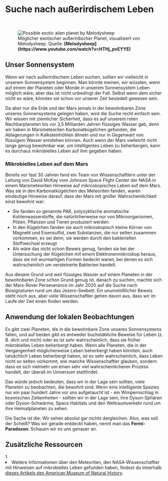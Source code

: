 
# Suche nach außerirdischem Leben

<ReadingTime />

<br/>
<figure>
<Image src={require(".//../../../resources/images/melody1.png")} alt="Possible exotic alien planet by Melodysheep" />
<figcaption style={{ color: "rgb(156, 156, 156)", fontSize: "14px", marginTop: "2px" }}>Möglicher exotischer außerirdischer Planet, visualisiert von Melodysheep. Quelle: <strong>[Melodysheep](https://www.youtube.com/watch?v=HTHj_pvEYYE)</strong></figcaption>
</figure>

## Unser Sonnensystem
Wenn wir nach außerirdischem Leben suchen, sollten wir vielleicht in unserem Sonnensystem beginnen. Man könnte meinen, wir wüssten, wenn auf einem der Planeten oder Monde in unserem Sonnensystem Leben möglich wäre, aber das ist nicht unbedingt der Fall. Selbst wenn dem sicher nicht so wäre, könnten sie schon vor unserer Zeit besiedelt gewesen sein.

Da aber nur die Erde und der Mars jemals in der bewohnbaren Zone unseres Sonnensystems gelegen haben, wird die Suche recht einfach sein. Wir wissen mit ziemlicher Sicherheit, dass es auf unserem roten Nachbarplaneten bis vor 3,5 Milliarden Jahren flüssiges Wasser gab, denn wir haben in Marsmeteoriten Karbonatkügelchen gefunden, die Ablagerungen in Kalksteinhöhlen ähneln und nur in Gegenwart von flüssigem Wasser entstehen können. Auch wenn der Mars vielleicht nicht lange genug bewohnbar war, um intelligentes Leben zu beherbergen, kann es durchaus mikrobielles Leben auf ihm gegeben haben.

### Mikrobielles Leben auf dem Mars
Bereits vor fast 30 Jahren fand ein Team von Wissenschaftlern unter der Leitung von David McKay vom Johnson Space Flight Center der NASA in einem Marsmeteoriten Hinweise auf mikroskopisches Leben auf dem Mars. Was sie in den Karbonatkügelchen des Meteoriten fanden, waren eindeutige Hinweise darauf, dass der Mars mit großer Wahrscheinlichkeit einst bewohnt war: 

- Sie fanden so genannte PAK, polyzyklische aromatische Kohlenwasserstoffe, die natürlicherweise nur von Mikroorganismen, Pilzen, Pflanzen und Tieren produziert werden.
- In den Kügelchen fanden sie auch mikroskopisch kleine Körner von Magnetit und Eisensulfid, zwei Substanzen, die nur selten zusammen vorkommen, es sei denn, sie werden durch den bakteriellen Stoffwechsel erzeugt
- Als wäre das nicht schon Beweis genug, fanden sie bei der Untersuchung der Kügelchen mit einem Elektronenmikroskop heraus, dass sie mit wurmartigen Formen bedeckt waren, bei denen es sich wahrscheinlich um versteinerte Bakterien handelt.

Aus diesem Grund und weil flüssiges Wasser auf einem Planeten in der bewohnbaren Zone schon Grund genug ist, danach zu suchen, machte sich der Mars-Rover Perseverance im Jahr 2020 auf die Suche nach Biosignaturen rund um das Jezero-Seebett. Ein unumstößlicher Beweis steht noch aus, aber viele Wissenschaftler gehen davon aus, dass wir im Laufe der Zeit einen finden werden. 

## Anwendung der lokalen Beobachtungen
Es gibt zwei Planeten, die in die bewohnbare Zone unseres Sonnensystems fallen, und auf beiden gibt es entweder buchstäbliche Beweise für Leben (z. B. dich und mich) oder es ist sehr wahrscheinlich, dass sie früher mikrobielles Leben beherbergt haben. Wenn alle Planeten, die in der Vergangenheit möglicherweise Leben beherbergt haben könnten, auch tatsächlich Leben beherbergt haben, ist es sehr wahrscheinlich, dass Leben nicht so selten vorkommt, wie manche Wissenschaftler glauben, sondern dass es sich vielmehr um einen sehr viel wahrscheinlicheren Prozess handelt, der überall im Universum stattfindet. 

Das würde jedoch bedeuten, dass wir in der Lage sein sollten, viele Planeten zu beobachten, die bewohnt sind. Wenn eine intelligente Spezies nur ein paar hundert Jahre vor uns aufgetaucht ist - ein Wimpernschlag in kosmischen Zeiteinheiten - sollten wir in der Lage sein, ihre Dyson-Sphären oder Dyson-Schwärme, Space Habitats und den Weltraumverkehr rund um ihre Heimatplaneten zu sehen.

Die Sache ist die: Wir sehen absolut gar nichts dergleichen. Also, was soll der Scheiß? Was wir gerade entdeckt haben, nennt man das <strong>Fermi-Paradoxon</strong>. Schauen wir es uns genauer an.


## Zusätzliche Ressourcen
<AdditionalResources>
  <div>
    <span>1. </span><li>Weitere Informationen über den Meteoriten, den NASA-Wissenschaftler mit Hinweisen auf mikrobielles Leben gefunden haben, findest du innerhalb <a href="https://www.amnh.org/learn-teach/curriculum-collections/cosmic-horizons-book/fossil-microbes-mars" target="_blank">dieses Artikels des American Museum of Natural History</a>.</li>
  </div>
</AdditionalResources>


<Analytics />